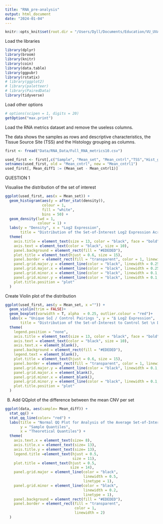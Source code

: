 ```yaml
---
title: "RNA_pre-analysis"
output: html_document
date: "2024-01-04"
---
```


```r
knitr::opts_knit$set(root.dir = "/Users/Dyll/Documents/Education/VU_UVA/Internship/Epigenetics/Janssen_Group-UMCUtrecht/Main_Project")
```
Load the libraries
```r
library(dplyr)
library(broom)
library(knitr)
library(coin)
library(data.table)
library(ggpubr)
library(rstatix)
# library(ggplot2)
# library(paletteer)
# library(PairedData)
library(tidyverse)
``` 

Load other options
```r
# options(scipen = 1, digits = 20)
getOption("max.print")
```


Load the RNA metrics dataset and remove the useless columns. 

The data shows the samples as rows and descriptive characteristics, the Tissue Source Site (TSS) and the Histology grouping as columns.

```r



first <- fread("Data/RNA_Data/Full_RNA_metrics10.csv")

used_first <- first[,c("Sample", "Mean_set", "Mean_cntrl","TSS","Hist_group", "TSS_Abbrvs")]
setnames(used_first, old = "Mean_cntrl", new = "Mean_cntrl1")
used_first[, Mean_diff1 := (Mean_set - Mean_cntrl1)]


``` 




QUESTION 1 


Visualise the distribution of the set of interest

```r
ggplot(used_first, aes(x = Mean_set)) +
  geom_histogram(aes(y = after_stat(density)),
                 colour = 1,
                 fill = "white",
                 bins = 50) +
  geom_density(lwd = 1,
               colour = 1) +
  labs(y = "Density", x = "Log2 Expression",
       title = "Distribution of the Set-of-Interest Log2 Expression Across Samples") +
  theme(
    axis.title = element_text(size = 13, color = "black", face = "bold"),
    axis.text = element_text(color = "black", size = 10),
    panel.background = element_rect(fill = "#EDEDED"),
    plot.title = element_text(hjust = 0.6, size = 15),
    panel.border = element_rect(fill = "transparent", color = 1, linewidth = 1),
    panel.grid.major.y = element_line(color = "black", linewidth = 0.25, linetype = 1),
    panel.grid.major.x = element_line(color = "black", linewidth = 0.25, linetype = 1),
    panel.grid.minor.x = element_line(color = "black", linewidth = 0.1, linetype = 1),
    panel.grid.minor.y = element_line(color = "black", linewidth = 0.1, linetype = 1),
    plot.title.position = "plot"
  )
```




Create Violin plot of the distribution

```r
ggplot(used_first, aes(y = Mean_set, x ="")) +
  geom_violin(trim = FALSE)+
  geom_boxplot(varwidth = T, alpha  = 0.25, outlier.colour = "red")+
  labs(x = "Unique SoI / Control Pairings ", y = "Δ Log2 Expression",
       title = "Distribution of the Set-of-Interest to Control Set \n Differential Log2 Expression Across Various Pairings") +
  theme(
    legend.position = "none",
    axis.title = element_text(size = 13, color = "black", face = "bold"),
    axis.text = element_text(color = "black", size = 10),
    axis.text.x = element_blank(),
    panel.background = element_rect(fill = "#EDEDED"),
    legend.text = element_blank(),
    plot.title = element_text(hjust = 0.6, size = 15),
    panel.border = element_rect(fill = "transparent", color = 1, linewidth = 1),
    panel.grid.major.y = element_line(color = "black", linewidth = 0.1, linetype = 2),
    panel.grid.major.x = element_blank(),
    panel.grid.minor.x = element_blank(),
    panel.grid.minor.y = element_line(color = "black", linewidth = 0.1, linetype = 2),
    plot.title.position = "plot"
  )

```

B) Add QQplot of the difference between the mean CNV per set

``` r
ggplot(data, aes(sample= Mean_diff)) +
  stat_qq() + 
  stat_qq_line(color= "red") +
  labs(title = "Normal QQ Plot for Analysis of the Average Set-of-Interest to \n Control Set Differential Mean Expression in Cancer Samples",
       y = "Sample Quantiles",
       x = "Theoretical Quantiles") +
  theme(
    axis.text.x = element_text(size= 8),
    axis.title.x = element_text(size= 13),
    axis.title.y = element_text(size= 13),
    legend.title =element_text(hjust = 0.5,
                               size = 11),
    plot.title = element_text(hjust = 0.5,
                              size = 14),
    panel.grid.major = element_line(color = "black",
                                    linewidth = 0.5,
                                    linetype = 1),
    panel.grid.minor = element_line(color = "black",
                                    linewidth = 0.2,
                                    linetype = 1),
    panel.background = element_rect(fill = "#EDEDED"),
    panel.border = element_rect(fill = "transparent",
                                color = 1,
                                linewidth = 2)
  ) 
```



